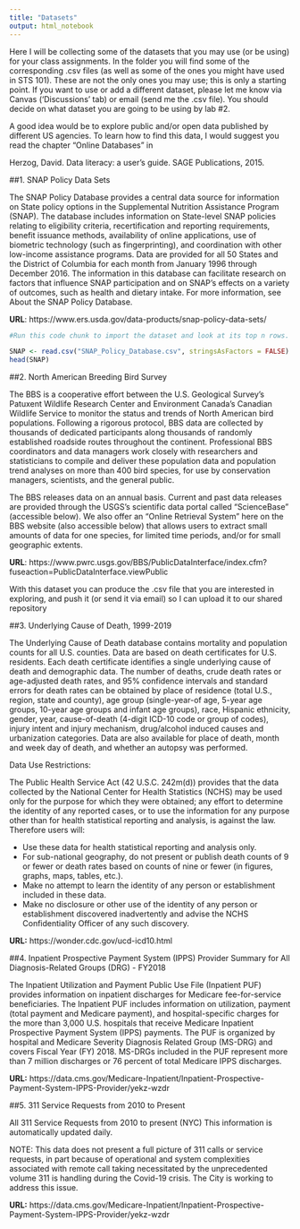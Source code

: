 ```yaml
---
title: "Datasets"
output: html_notebook
---
```

Here I will be collecting some of the datasets that you may use (or be using) for your class assignments. In the folder you will find some of the corresponding .csv files (as well as some of the ones you might have used in STS 101). These are not the only ones you may use; this is only a starting point. If you want to use or add a different dataset, please let me know via Canvas ('Discussions' tab) or email (send me the .csv file). You should decide on what dataset you are going to be using by lab #2.

A good idea would be to explore public and/or open data published by different US agencies. To learn how to find this data, I would suggest you read the chapter  "Online Databases" in 

Herzog, David. Data literacy: a user's guide. SAGE Publications, 2015.

##1. SNAP Policy Data Sets

The SNAP Policy Database provides a central data source for information on State policy options in the Supplemental Nutrition Assistance Program (SNAP). The database includes information on State-level SNAP policies relating to eligibility criteria, recertification and reporting requirements, benefit issuance methods, availability of online applications, use of biometric technology (such as fingerprinting), and coordination with other low-income assistance programs. Data are provided for all 50 States and the District of Columbia for each month from January 1996 through December 2016. The information in this database can facilitate research on factors that influence SNAP participation and on SNAP's effects on a variety of outcomes, such as health and dietary intake. For more information, see About the SNAP Policy Database.

**URL**: https://www.ers.usda.gov/data-products/snap-policy-data-sets/

```r
#Run this code chunk to import the dataset and look at its top n rows.

SNAP <- read.csv("SNAP_Policy_Database.csv", stringsAsFactors = FALSE)
head(SNAP)
```

##2. North American Breeding Bird Survey 

The BBS is a cooperative effort between the U.S. Geological Survey's Patuxent Wildlife Research Center and Environment Canada's Canadian Wildlife Service to monitor the status and trends of North American bird populations. Following a rigorous protocol, BBS data are collected by thousands of dedicated participants along thousands of randomly established roadside routes throughout the continent. Professional BBS coordinators and data managers work closely with researchers and statisticians to compile and deliver these population data and population trend analyses on more than 400 bird species, for use by conservation managers, scientists, and the general public.

The BBS releases data on an annual basis. Current and past data releases are provided through the USGS’s scientific data portal called “ScienceBase” (accessible below). We also offer an “Online Retrieval System” here on the BBS website (also accessible below) that allows users to extract small amounts of data for one species, for limited time periods, and/or for small geographic extents.

**URL**: https://www.pwrc.usgs.gov/BBS/PublicDataInterface/index.cfm?fuseaction=PublicDataInterface.viewPublic

With this dataset you can produce the .csv file that you are interested in exploring, and push it (or send it via email) so I can upload it to our shared repository

##3. Underlying Cause of Death, 1999-2019

The Underlying Cause of Death database contains mortality and population counts for all U.S. counties. Data are based on death certificates for U.S. residents. Each death certificate identifies a single underlying cause of death and demographic data. The number of deaths, crude death rates or age-adjusted death rates, and 95% confidence intervals and standard errors for death rates can be obtained by place of residence (total U.S., region, state and county), age group (single-year-of age, 5-year age groups, 10-year age groups and infant age groups), race, Hispanic ethnicity, gender, year, cause-of-death (4-digit ICD-10 code or group of codes), injury intent and injury mechanism, drug/alcohol induced causes and urbanization categories. Data are also available for place of death, month and week day of death, and whether an autopsy was performed.

Data Use Restrictions:

The Public Health Service Act (42 U.S.C. 242m(d)) provides that the data collected by the National Center for Health Statistics (NCHS) may be used only for the purpose for which they were obtained; any effort to determine the identity of any reported cases, or to use the information for any purpose other than for health statistical reporting and analysis, is against the law. Therefore users will:

* Use these data for health statistical reporting and analysis only.
* For sub-national geography, do not present or publish death counts of 9 or fewer or death rates based on counts of nine or fewer (in figures, graphs, maps, tables, etc.).
* Make no attempt to learn the identity of any person or establishment included in these data.
* Make no disclosure or other use of the identity of any person or establishment discovered inadvertently and advise the NCHS Confidentiality Officer of any such discovery.

**URL:** https://wonder.cdc.gov/ucd-icd10.html

##4. Inpatient Prospective Payment System (IPPS) Provider Summary for All Diagnosis-Related Groups (DRG) - FY2018

The Inpatient Utilization and Payment Public Use File (Inpatient PUF) provides information on inpatient discharges for Medicare fee-for-service beneficiaries. The Inpatient PUF includes information on utilization, payment (total payment and Medicare payment), and hospital-specific charges for the more than 3,000 U.S. hospitals that receive Medicare Inpatient Prospective Payment System (IPPS) payments. The PUF is organized by hospital and Medicare Severity Diagnosis Related Group (MS-DRG) and covers Fiscal Year (FY) 2018. MS-DRGs included in the PUF represent more than 7 million discharges or 76 percent of total Medicare IPPS discharges.

**URL:** https://data.cms.gov/Medicare-Inpatient/Inpatient-Prospective-Payment-System-IPPS-Provider/yekz-wzdr

##5. 311 Service Requests from 2010 to Present

All 311 Service Requests from 2010 to present (NYC) This information is automatically updated daily.

NOTE: This data does not present a full picture of 311 calls or service requests, in part because of operational and system complexities associated with remote call taking necessitated by the unprecedented volume 311 is handling during the Covid-19 crisis. The City is working to address this issue.

**URL:** https://data.cms.gov/Medicare-Inpatient/Inpatient-Prospective-Payment-System-IPPS-Provider/yekz-wzdr


